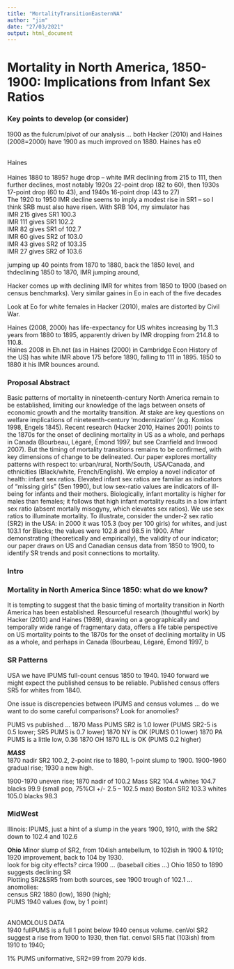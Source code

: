 ```yaml
---
title: "MortalityTransitionEasternNA"
author: "jim"
date: "27/03/2021"
output: html_document
---
```

# Mortality in North America, 1850-1900: Implications from Infant Sex Ratios


### Key points to develop (or consider)

1900 as the fulcrum/pivot of our analysis ... both Hacker (2010) and Haines (2008=2000) have 1900 as much improved on 1880.
Haines has e0 

<br>Haines  
<br>Haines 1880 to 1895? huge drop -- white IMR declining from 215 to 111, then further declines, most notably 1920s 22-point drop (82 to 60), then 1930s 17-point drop (60 to 43), and 1940s 16-point drop (43 to 27) <br>
The 1920 to 1950 IMR decline seems to imply a modest rise in SR1 -- so I think SRB must also have risen. With SRB 104, my simulator has <br>
IMR 215 gives SR1 100.3 <br>
IMR 111 gives SR1 102.2 <br>
IMR 82 gives SR1 of 102.7<br>
IMR 60 gives SR2 of 103.0 <br>
IMR 43 gives SR2 of 103.35  <br>
IMR 27 gives SR2 of 103.6 <br>


jumping up 40 points from 1870 to 1880, back the 1850 level, and thdeclining 1850 to 1870,  IMR jumping around, 



Hacker comes up with declining IMR for whites from 1850 to 1900 (based on census benchmarks). Very similar gaines in Eo in each of the five decades

Look at Eo for white females in Hacker (2010), males are distorted by Civil War.  

Haines (2008, 2000) has life-expectancy for US whites increasing by 11.3 years from 1880 to 1895, apparently driven by IMR dropping from 214.8 to 110.8.   
Haines 2008 in Eh.net (as in Haines (2000) in Cambridge Econ History of the US) has white IMR above 175 before 1890, falling to 111 in 1895. 1850 to 1880 it his IMR bounces around.



### Proposal Abstract

Basic patterns of mortality in nineteenth-century North America remain to be established, limiting our knowledge of the lags between onsets of economic growth and the mortality transition.  At stake are key questions on welfare implications of nineteenth-century ‘modernization’ (e.g. Komlos 1998, Engels 1845).  Recent research (Hacker 2010, Haines 2001) points to the 1870s for the onset of declining mortality in US as a whole, and perhaps in Canada (Bourbeau, Légaré, Émond 1997, but see Cranfield and Inwood 2007). But the timing of mortality transitions remains to be confirmed, with key dimensions of change to be delineated. Our paper explores mortality patterns with respect to: urban/rural, North/South, USA/Canada, and ethnicities (Black/white, French/English).  We employ a novel indicator of health: infant sex ratios.  Elevated infant sex ratios are familiar as indicators of “missing girls” (Sen 1990), but low sex-ratio values are indicators of ill-being for infants and their mothers. Biologically, infant mortality is higher for males than females; it follows that high infant mortality results in a low infant sex ratio (absent mortally misogyny, which elevates sex ratios). We use sex ratios to illuminate mortality. To illustrate, consider the under-2 sex ratio (SR2) in the USA: in 2000 it was 105.3 (boy per 100 girls) for whites, and just 103.1 for Blacks;  the values were 102.8 and 98.5 in 1900.  After demonstrating (theoretically and empirically), the validity of our indicator; our paper draws on US and Canadian census data from 1850 to 1900, to identify SR trends and posit connections to mortality. 

### Intro

### Mortality in North America Since 1850: what do we know?

It is tempting to suggest that the basic timing of mortality transition in North America has been established. Resourceful research (thoughtful work) by Hacker (2010) and Haines (1989), drawing on a geographically and temporally wide range of fragmentary data, offers a life table perspective on US mortality
    points to the 1870s for the onset of declining mortality in US as a whole, and perhaps in Canada (Bourbeau, Légaré, Émond  1997, b

### SR Patterns 

USA we have IPUMS full-count census 1850 to 1940. 1940 forward we might expect the published census to be reliable. Published census offers SR5 for whites from 1840. 

One issue is discrepencies between IPUMS and census volumes ... do we want to do some careful comparisons? Look for anomolies?

PUMS vs published ... 
1870 Mass PUMS SR2 is 1.0 lower (PUMS SR2-5 is 0.5 lower; SR5 PUMS is 0.7 lower)
1870 NY is OK (PUMS 0.1 lower)
1870 PA PUMS is a little low, 0.36
1870 OH
1870 ILL is OK (PUMS 0.2 higher)

***MASS***  
1870 nadir SR2 100.2, 2-point rise to 1880, 1-point slump to 1900. 1900-1960 gradual rise; 1930 a new high.   

1900-1970 uneven rise; 1870 nadir of 100.2
Mass   SR2 104.4  whites 104.7 blacks 99.9 (small pop, 75%CI +/- 2.5 -- 102.5 max)
Boston SR2 103.3  whites 105.0 blacks 98.3




<H3>MidWest</H3>

Illinois: IPUMS, just a hint of a slump in the years 1900, 1910, with the SR2 down to 102.4 and 102.6  


**Ohio** 
Minor slump of SR2, from 104ish antebellum, to 102ish in 1900 & 1910; 1920 improvement, back to 104 by 1930.
<br> look for big city effects? circa 1900 ... (baseball cities ...)
Ohio 1850 to 1890 suggests declining SR<br>
Plotting SR2&SR5 from both sources, see 1900 trough of 102.1 ... 
<br>anomolies: <br>
census SR2 1880 (low), 1890 (high); <br>
PUMS 1940 values (low, by 1 point)

<br>ANOMOLOUS DATA
<br>1940 fullPUMS is a full 1 point below 1940 census volume. 
cenVol SR2 suggest a rise from 1900 to 1930, then flat. 
cenvol SR5 flat (103ish) from 1910 to 1940; 

1% PUMS uniformative, SR2=99 from 2079 kids. 

